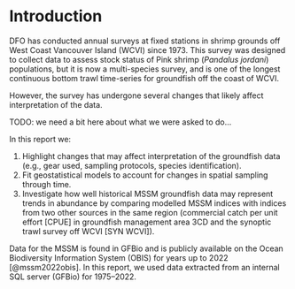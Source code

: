 # Introduction

DFO has conducted annual surveys at fixed stations in shrimp grounds off West Coast Vancouver Island (WCVI) since 1973.
This survey was designed to collect data to assess stock status of Pink shrimp (*Pandalus jordani*) populations, but it is now a multi-species survey, and is one of the longest continuous bottom trawl time-series for groundfish off the coast of WCVI.

However, the survey has undergone several changes that likely affect interpretation of the data.

TODO: we need a bit here about what we were asked to do...

In this report we:

1. Highlight changes that may affect interpretation of the groundfish data (e.g., gear used, sampling protocols, species identification).
2. Fit geostatistical models to account for changes in spatial sampling through time.
3. Investigate how well historical MSSM groundfish data may represent trends in abundance by comparing modelled MSSM indices with indices from two other sources in the same region (commercial catch per unit effort [CPUE] in groundfish management area 3CD and the synoptic trawl survey off WCVI [SYN WCVI]).

Data for the MSSM is found in GFBio and is publicly available on the Ocean Biodiversity Information System (OBIS) for years up to 2022 [@mssm2022obis].
In this report, we used data extracted from an internal SQL server (GFBio) for 1975--2022.

\clearpage
